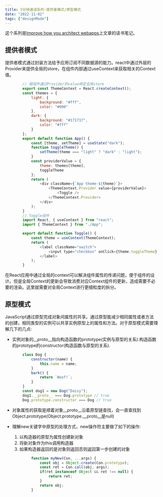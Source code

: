 ```yaml
---
title: 5分钟速读系列-提供者模式/原型模式
date: "2022-11-02"  
tags: ["designMode"]
---
```


这个系列是[Improve how you architect webapps](https://www.patterns.dev/)上文章的读书笔记。

## 提供者模式
提供者模式通过封装方法给予应用订阅不同数据源的能力。react中通过外层的Provider来提供全局的store，在组件内部通过useContext来获取相关的Context值。
```javascript
        // 根组件通过Provider的value绑定全局store
        export const ThemeContext = React.createContext();
        const themes = {
            light: {
                background: "#fff",
                color: "#000"
            },
            dark: {
                background: "#171717",
                color: "#fff"
            }
        };
        export default function App() {
            const [theme, setTheme] = useState("dark");
            function toggleTheme() {
                setTheme(theme === "light" ? "dark" : "light");
            }
            const providerValue = {
                theme: themes[theme],
                toggleTheme
            };
            return (
                <div className={`App theme-${theme}`}>
                    <ThemeContext.Provider value={providerValue}>
                        <Toggle />
                    </ThemeContext.Provider>
                </div>
            );
        }
        // Toggle组件
        import React, { useContext } from "react";
        import { ThemeContext } from "./App";

        export default function Toggle() {
            const theme = useContext(ThemeContext);
            return (
                <label className="switch">
                    <input type="checkbox" onClick={theme.toggleTheme} />
                </label>
            );
        }
```
在React应用中通过全局的context可以解决组件属性的传递问题，便于组件的设计。但是全局Context的更新会导致消费对应Context组件的更新，造成需要不必要的渲染。这里就需要对全局Context进行更细粒度的拆分。

## 原型模式  
JavaScript通过原型完成对象间属性的共享。通过原型能减少相同属性或者方法的创建，相同类型的实例可以共享实例原型上的属性和方法。对于原型模式需要理解几下的几点:
* 实例对象的__proto__指向构造函数的prototype(实例与原型的关系).构造函数的prototype的constructor(构造函数与原型的关系).

```javascript
        class Dog {
            constructor(name) {
                this.name = name;
            }
            bark() {
                return `Woof!`;
            }
        }
        const dog1 = new Dog("Daisy");
        dog1.__proto__ === Dog.prototype // true
        Dog.prototype.constructor === Dog // true
```
* 对象属性的获取是顺着对象__proto__沿着原型链查找，会一直查找到Object.prototype(Object.prototype.__proto__是null)

* 理解new关键字中原型的处理方式，new操作符主要做了如下的操作:
    1. 以构造器的原型为属性创建新对象
    2. 将新对象作为this调用构造器
    3. 如果构造器返回的是对象则返回否则返回第一步创建的对象

```javascript
            function myNew(Con, ...args) {
                const obj = Object.create(Con.prototype);
                const ret = Con.call(obj, args);
                if(ret instanceof Object && ret !== null) {
                    return ret;
                }
                return obj;
            }
```